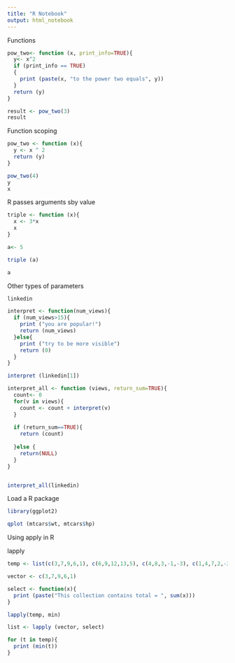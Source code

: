 ```yaml
---
title: "R Notebook"
output: html_notebook
---
```


Functions

```r
pow_two<- function (x, print_info=TRUE){
  y<- x^2
  if (print_info == TRUE)
  {
    print (paste(x, "to the power two equals", y))
  }
  return (y)
}

result <- pow_two(3)
result
```

Function scoping

```r
pow_two <- function (x){
  y <- x ^ 2
  return (y)
}

pow_two(4)
y
x

```

R passes arguments sby value

```r

triple <- function (x){
  x <- 3*x
  x
}

a<- 5

triple (a)

a


```
Other types of parameters

```r

linkedin

interpret <- function(num_views){
  if (num_views>15){
    print ("you are popular!")
    return (num_views)
  }else{
    print ("try to be more visible")
    return (0)
  }
}

interpret (linkedin[1])

interpret_all <- function (views, return_sum=TRUE){
  count<- 0
  for(v in views){
    count <- count + interpret(v)
  }
  
  if (return_sum==TRUE){
    return (count)
    
  }else {
    return(NULL)
  }
}


interpret_all(linkedin)
```


Load a R package

```r


library(ggplot2)

qplot (mtcars$wt, mtcars$hp)
```



Using apply in R

lapply

```r



temp <- list(c(3,7,9,6,1), c(6,9,12,13,5), c(4,8,3,-1,-3), c(1,4,7,2,-2), c(5,7,9,4,2), c(-3,5,8,9,4), c(3,6,9,4,1))

vector <- c(3,7,9,6,1)

select <- function(x){
  print (paste("This collection contains total = ", sum(x)))
}

lapply(temp, min)

list <- lapply (vector, select)

for (t in temp){
  print (min(t))
}

```

